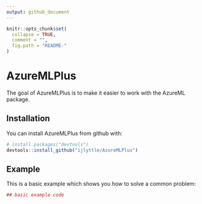```yaml
---
output: github_document
---
```


<!-- README.md is generated from README.Rmd. Please edit that file -->

```r
knitr::opts_chunk$set(
  collapse = TRUE,
  comment = "",
  fig.path = "README-"
)
```

# AzureMLPlus

The goal of AzureMLPlus is to make it easier to work with the AzureML package.

## Installation

You can install AzureMLPlus from github with:

```r
# install.packages("devtools")
devtools::install_github("ijlyttle/AzureMLPlus")
```

## Example

This is a basic example which shows you how to solve a common problem:

```r
## basic example code
```
